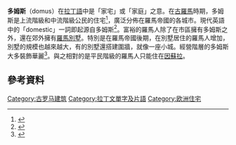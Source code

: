 '''多姆斯'''（domus）在[[拉丁語|拉丁語]]中是「家宅」或「家庭」之意。在[[古羅馬|古羅馬]]時期，多姆斯是上流階級和中流階級公民的住宅<ref>{{cite book |title = The Roman villa |url = https://archive.org/details/romanvillavillau0000will | last=Frazer| first= Alfred | publisher = University of Pennsylvania Museum Publication|year = 1998| pages = [https://archive.org/details/romanvillavillau0000will/page/64 64] | isbn= 978-0924171598 }}</ref>，廣泛分佈在羅馬帝國的各城市。現代英語中的「domestic」一詞即起源自多姆斯<ref>{{cite book |title = Daily life in the Roman city |url = https://archive.org/details/dailylifeinroman00aldr | last=Aldrete| first=Gregory S. | publisher = Greenwood Press|year =2004| pages = [https://archive.org/details/dailylifeinroman00aldr/page/75 75]| isbn=978-0313331749 }}</ref>。富裕的羅馬人除了在市區擁有多姆斯之外，還在郊外擁有[[羅馬別墅|羅馬別墅]]。特別是在羅馬帝國後期，在別墅居住的羅馬人增加，別墅的規模也越來越大，有的別墅還搭建圍牆，就像一座小城。經營階層的多姆斯大多裝飾華麗<ref>{{Cite web | url= http://penelope.uchicago.edu/Thayer/E/Roman/Texts/secondary/SMIGRA*/Domus.html| title= Domus | accessdate=2009-04-28| publisher=LacusCurtius Educational Resource: a Selection of Articles from A 19th-Century Classical Encyclopaedia }}</ref>。與之相對的是平民階級的羅馬人只能住在[[因蘇拉|因蘇拉]]。
== 參考資料 ==
{{Reflist}}

[[Category:古罗马建筑|Category:古罗马建筑]]
[[Category:拉丁文單字及片語|Category:拉丁文單字及片語]]
[[Category:欧洲住宅|Category:欧洲住宅]]
